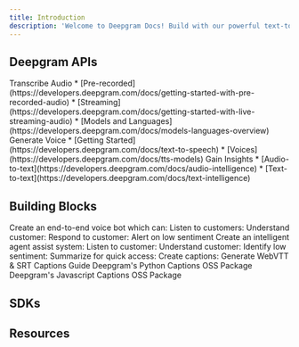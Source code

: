 ```yaml
---
title: Introduction
description: 'Welcome to Deepgram Docs! Build with our powerful text-to-speech, speech-to-text, and intelligence APIs.'
---
```


## Deepgram APIs


<CardGroup cols={3}>
  <Card
    title="Speech to Text"
    icon="pen-to-square"
    href="https://mintlify.com/docs/quickstart"
  >
    Transcribe Audio
      * [Pre-recorded](https://developers.deepgram.com/docs/getting-started-with-pre-recorded-audio)
      * [Streaming](https://developers.deepgram.com/docs/getting-started-with-live-streaming-audio)
      * [Models and Languages](https://developers.deepgram.com/docs/models-languages-overview)
  </Card>
  <Card
    title="Text to Speech"
    icon="image"
    href="https://mintlify.com/docs/development"
  >
    Generate Voice
    * [Getting Started](https://developers.deepgram.com/docs/text-to-speech)
    * [Voices](https://developers.deepgram.com/docs/tts-models)
  </Card>
  <Card
    title="Intelligence"
    icon="image"
    href="https://mintlify.com/docs/development"
  >
    Gain Insights
    * [Audio-to-text](https://developers.deepgram.com/docs/audio-intelligence)
    * [Text-to-text](https://developers.deepgram.com/docs/text-intelligence)
  </Card>
</CardGroup>

## Building Blocks

<CardGroup cols={3}>
  <Card
    title="Voicebot with analytics"
    icon="palette"
    href="https://mintlify.com/docs/settings/global"
  >
    Create an end-to-end voice bot which can:
    Listen to customers:
    Understand customer:
    Respond to customer:
    Alert on low sentiment
  </Card>
  <Card
    title="Intelligent agent assist"
    icon="code"
    href="https://mintlify.com/docs/api-playground/openapi"
  >
    Create an intelligent agent assist system:
    Listen to customer:
    Understand customer:
    Identify low sentiment:
    Summarize for quick access:
  </Card>
  <Card
    title="Live Captions"
    icon="screwdriver-wrench"
    href="https://mintlify.com/docs/components/accordion"
  >
    Create captions:
    Generate WebVTT & SRT Captions Guide
    Deepgram's Python Captions OSS Package
    Deepgram's Javascript Captions OSS Package
  </Card>
</CardGroup>

## SDKs

<CardGroup cols={4}>
  <Card
    title="Javascript"
    icon="palette"
    href="https://developers.deepgram.com/docs/js-sdk"
  >
  </Card>
  <Card
    title="Python"
    icon="code"
    href="https://developers.deepgram.com/docs/python-sdk"
  >
  </Card>
  <Card
    title="Go"
    icon="screwdriver-wrench"
    href="https://developers.deepgram.com/docs/go-sdk"
  >
  </Card>
  <Card
    title=".NET"
    icon="screwdriver-wrench"
    href="https://developers.deepgram.com/docs/dotnet-sdk"
  >
  </Card>
</CardGroup>

## Resources
<CardGroup cols={3}>
  <Card
    title="Explore"
    icon="palette"
    href="https://developers.deepgram.com/docs/js-sdk"
  >
  </Card>
  <Card
    title="Self Host"
    icon="code"
    href="https://developers.deepgram.com/docs/python-sdk"
  >
  </Card>
  <Card
    title="Community"
    icon="screwdriver-wrench"
    href="https://developers.deepgram.com/docs/go-sdk"
  >
  </Card>
</CardGroup>
